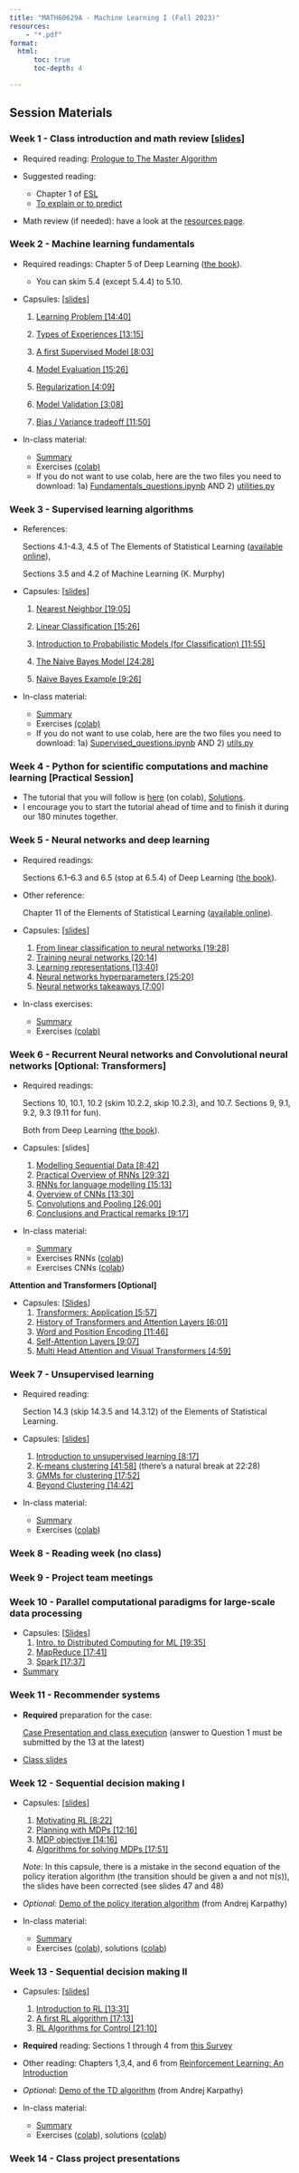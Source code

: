 ```yaml
---
title: "MATH60629A - Machine Learning I (Fall 2023)"
resources:
    - "*.pdf"
format:
  html:
      toc: true
      toc-depth: 4

---
```


## Session Materials

::: {.callout-note appearance="minimal" collapse="false"}
### Week 1 - Class introduction and math review [[slides](w1/slides_intro.pdf)]


- Required reading: [Prologue to The Master Algorithm](http://homes.cs.washington.edu/~pedrod/Prologue.pdf)

- Suggested reading: 
    + Chapter 1 of [ESL](https://web.stanford.edu/~hastie/Papers/ESLII.pdf)
    + [To explain or to predict](w1/to%20explain%20or%20to%20predict_shmueli.pdf)


- Math review (if needed): have a look at the [resources page](https://www.cs.toronto.edu/~lcharlin/courses/60629/math_resources.html).
:::


::: {.callout-note appearance="minimal" collapse="false"}

### Week 2 - Machine learning fundamentals


- Required readings: Chapter 5 of Deep Learning ([the book](http://www.deeplearningbook.org/contents/ml.html)). 
    + You can skim 5.4 (except 5.4.4) to 5.10.
- Capsules: [[slides](https://www.cs.toronto.edu/~lcharlin/courses/60629/slides_ml-fundamentals.pdf)]
    1. [Learning Problem [14:40]](https://youtu.be/XHjYLAooCQI)
    2. [Types of Experiences [13:15]](https://youtu.be/bUrw6MWiI7E)
    
    3. [A first Supervised Model [8:03]](https://www.youtube.com/watch?v=fu8IBbPREBg)
    4. [Model Evaluation [15:26]](https://youtu.be/jB69v09vrn8)
    5. [Regularization [4:09]](https://www.youtube.com/watch?v=SFzhFrWOTEI)
    6. [Model Validation [3:08]](https://www.youtube.com/watch?v=WoFGyFvyoeo)
    7. [Bias / Variance tradeoff [11:50]](https://www.youtube.com/watch?v=L5Hehy9s8SI)

- In-class material:

    - [Summary](https://www.cs.toronto.edu/~lcharlin/courses/60629/slides_ml-fundamentals_summary.pdf)
    - Exercises [(colab)](https://colab.research.google.com/github/lcharlin/80-629/blob/master/week2-Fundamentals/Fundamentals_questions.ipynb)
    - If you do not want to use colab, here are the two files you need to download: 1a) [Fundamentals_questions.ipynb](https://raw.githubusercontent.com/lcharlin/80-629/master/week2-Fundamentals/Fundamentals_questions.ipynb) AND 2) [utilities.py](https://raw.githubusercontent.com/lcharlin/80-629/master/week2-Fundamentals/utilities.py)
:::

::: {.callout-note appearance="minimal" collapse="false"}

### Week 3 - Supervised learning algorithms
- References:

    Sections 4.1-4.3, 4.5 of The Elements of Statistical Learning ([available online](https://web.stanford.edu/~hastie/ElemStatLearn/)),

    Sections 3.5 and 4.2 of Machine Learning (K. Murphy)
- Capsules: [[slides](https://www.cs.toronto.edu/~lcharlin/courses/60629/slides_supervised.pdf)]

    1. [Nearest Neighbor [19:05]](https://youtu.be/wrpB9mxmhJc)
    
    2. [Linear Classification [15:26]](https://youtu.be/Kv8Ab2I_7CM)
    
    3. [Introduction to Probabilistic Models (for Classification) [11:55]](https://youtu.be/CnJTkeJpJLY)
    
    4. [The Naive Bayes Model [24:28]](https://youtu.be/8L2ZM20BdoA)
    
    5. [Naive Bayes Example [9:26]](https://youtu.be/xg8wZOr6zrY)
    
- In-class material:

    - [Summary](https://www.cs.toronto.edu/~lcharlin/courses/60629/slides_supervised_summary.pdf)
    - Exercises [(colab)](https://colab.research.google.com/github/lcharlin/80-629/blob/master/week3-Supervised/Supervised_questions.ipynb) 
    - If you do not want to use colab, here are the two files you need to download: 1a) [Supervised_questions.ipynb](https://raw.githubusercontent.com/lcharlin/80-629/master/week3-Supervised/Supervised_questions.ipynb) AND 2) [utils.py](https://raw.githubusercontent.com/lcharlin/80-629/master/week3-Supervised/utils.py)
:::

::: {.callout-note appearance="minimal" collapse="false"}

### Week 4 - Python for scientific computations and machine learning [Practical Session]

- The tutorial that you will follow is [here](https://colab.research.google.com/github/lcharlin/80-629/blob/master/week4-PracticalSession/Introduction_to_ML.ipynb) (on colab), [Solutions](https://colab.research.google.com/github/lcharlin/80-629/blob/master/week4-PracticalSession/Introduction_to_ML_Solutions.ipynb).
- I encourage you to start the tutorial ahead of time and to finish it during our 180 minutes together.

:::
::: {.callout-note appearance="minimal" collapse="false"}
### Week 5 - Neural networks and deep learning

* Required readings: 

    Sections 6.1--6.3 and 6.5 (stop at 6.5.4) of Deep Learning ([the book](http://www.deeplearningbook.org/contents/mlp.html)).

* Other reference: 

    Chapter 11 of the Elements of Statistical Learning ([available online](https://web.stanford.edu/~hastie/ElemStatLearn/)).

* Capsules: [[slides](https://www.cs.toronto.edu/~lcharlin/courses/60629/slides_nn.pdf)]

    1. [From linear classification to neural networks [19:28]](https://youtu.be/Bs6NA2gGz78)
    2. [Training neural networks [20:14]](https://youtu.be/c47a3YxIG7k)
    3. [Learning representations [13:40]](https://youtu.be/N_JU7egyGGA)
    4. [Neural networks hyperparameters [25:20]](https://youtu.be/5axp1O299qM)
    5. [Neural networks takeaways [7:00]](https://youtu.be/Nqs-C7wBVQo)

- In-class exercises:
    + [Summary](https://www.cs.toronto.edu/~lcharlin/courses/60629/slides_nn_summary.pdf)
    + Exercises [(colab)](https://colab.research.google.com/github/lcharlin/80-629/blob/master/week5-NeuralNetworks/Neural_Networks_questions.ipynb)

:::

::: {.callout-note appearance="minimal" collapse="false"}

### Week 6 - Recurrent Neural networks and Convolutional neural networks [Optional: Transformers]
* Required readings: 
    
    Sections 10, 10.1, 10.2 (skim 10.2.2, skip 10.2.3), and 10.7. 
    Sections 9, 9.1, 9.2, 9.3 (9.11 for fun). 
    
    Both from Deep Learning ([the book](http://www.deeplearningbook.org/)).

* Capsules: [slides]
    1. [Modelling Sequential Data [8:42]](https://youtu.be/Ra_n9vJ89wM)
    2. [Practical Overview of RNNs [29:32]](https://youtu.be/2euWyjhO0GM)
    3. [RNNs for language modelling [15:13]](https://youtu.be/K-l8zCBuJbM)
    4. [Overview of CNNs [13:30]](https://youtu.be/EVZOThR2q1I)
    5. [Convolutions and Pooling [26:00]](https://youtu.be/L8tbxFKKoVw)
    6. [Conclusions and Practical remarks [9:17]](https://youtu.be/mA71uUtkcXw)
* In-class material:
    - [Summary](https://www.cs.toronto.edu/~lcharlin/courses/60629/slides_rnn-cnnSummary.pdf)
    - Exercises RNNs ([colab](https://colab.research.google.com/github/lcharlin/80-629/blob/master/week6-RNNs%2BCNNs/RNNs_Questions.ipynb))
    - Exercises CNNs ([colab](https://colab.research.google.com/github/lcharlin/80-629/blob/master/week6-RNNs%2BCNNs/CNNs_Questions.ipynb))

**Attention and Transformers [Optional]**

* Capsules: [[Slides](w6/slides_transformers.pdf)]
    1. [Transformers: Application [5:57]](https://youtu.be/K71RYvVwjSw) 
    2. [History of Transformers and Attention Layers [6:01]](https://youtu.be/ef07hT1Nm_0)
    3. [Word and Position Encoding [11:46]](https://youtu.be/hWyf21Dgujo)
    4. [Self-Attention Layers [9:07]](https://youtu.be/hR0V4KETjh0)
    5. [Multi Head Attention and Visual Transformers [4:59]](https://youtu.be/3ROYpukle44)
:::
::: {.callout-note appearance="minimal" collapse="false"}

### Week 7 - Unsupervised learning
* Required reading: 

    Section 14.3 (skip 14.3.5 and 14.3.12) of the Elements of Statistical Learning.

* Capsules: [[slides](https://www.cs.toronto.edu/~lcharlin/courses/60629/slides_unsupervised.pdf)]

    1. [Introduction to unsupervised learning [8:17]](https://youtu.be/z_PcTBDHvOs)
    2. [K-means clustering [41:58]](https://youtu.be/9EFWKAQ3TSs) (there's a natural break at 22:28)
    3. [GMMs for clustering [17:52]](https://youtu.be/OyK4tX2hjMc)
    4. [Beyond Clustering [14:42]](https://youtu.be/zVoi--FTiYk)
* In-class material:
    - [Summary](https://www.cs.toronto.edu/~lcharlin/courses/60629/slidesUnsupervised-summary.pdf)
    - Exercises ([colab](https://colab.research.google.com/github/lcharlin/80-629/blob/master/week7-Unsupervised/Unsupervised_questions.ipynb))
:::

::: {.callout-note appearance="minimal" collapse="false"}
### Week 8 - Reading week (no class) 
:::

::: {.callout-note appearance="minimal" collapse="false"}
### Week 9 - Project team meetings
:::

::: {.callout-note appearance="minimal" collapse="false"}
### Week 10 - Parallel computational paradigms for large-scale data processing
- Capsules: [[Slides](https://www.cs.toronto.edu/~lcharlin/courses/60629/slides_largeScale22.pdf)]
    1. [Intro. to Distributed Computing for ML [19:35]](https://youtu.be/CtYOBS9pDvg)
    2. [MapReduce [17:41]](https://youtu.be/U3FLRYH3R5Q)
    3. [Spark [17:37]](https://www.youtube.com/watch?v=4gOdejqyHng)

- [Summary](https://www.cs.toronto.edu/~lcharlin/courses/60629/summary-midterm.pdf)
:::
::: {.callout-note appearance="minimal" collapse="false"}
### Week 11 - Recommender systems
* **Required** preparation for the case: 

    [Case Presentation and class execution](https://www.cs.toronto.edu/~lcharlin/courses/60629/case_Decathlon-preparation.pdf) (answer to Question 1 must be submitted by the 13 at the latest)

* [Class slides](https://www.cs.toronto.edu/~lcharlin/courses/60629/case_Decathlon-diapos.pdf)
:::
::: {.callout-note appearance="minimal" collapse="false"}
### Week 12 - Sequential decision making I
* Capsules: [[slides](https://www.cs.toronto.edu/~lcharlin/courses/60629/slides_rl.pdf)]
    1. [Motivating RL [8:22]](https://youtu.be/V2WrKWyiPoQ)
    2. [Planning with MDPs [12:16]](https://youtu.be/FwQQCSL5I_Y)
    3. [MDP objective [14:16]](https://youtu.be/3vX-J61A8NQ)
    4. [Algorithms for solving MDPs [17:51]](https://youtu.be/HBTyOjt4QBk)
    
    *Note*: In this capsule, there is a mistake in the second equation of the policy iteration algorithm (the transition should be given a and not π(s)), the slides have been corrected (see slides 47 and 48)

* *Optional*: [Demo of the policy iteration algorithm](https://www.cs.toronto.edu/~lcharlin/courses/60629/reinforcejs/gridworld_dp.html) (from Andrej Karpathy)

* In-class material:
    - [Summary](https://www.cs.toronto.edu/~lcharlin/courses/60629/slides_rl-summary.pdf)
    - Exercises ([colab](https://colab.research.google.com/github/lcharlin/80-629/blob/master/week12-MDPs/value_and_policy_iteration_question.ipynb)), solutions ([colab](https://colab.research.google.com/github/lcharlin/80-629/blob/master/week12-MDPs/value_and_policy_iteration_solution.ipynb))
:::
::: {.callout-note appearance="minimal" collapse="false"}
### Week 13 - Sequential decision making II
* Capsules: [[slides](https://www.cs.toronto.edu/~lcharlin/courses/60629/slides_rl2.pdf)]
    1. [Introduction to RL [13:31]](https://www.youtube.com/watch?v=VnZ4558bXys)
    2. [A first RL algorithm [17:13]](https://www.youtube.com/watch?v=EYeACgMxHVk)
    3. [RL Algorithms for Control [21:10]](https://www.youtube.com/watch?v=PeGnFc5S-f4)

* **Required** reading: 
        Sections 1 through 4 from [this Survey](https://www.jair.org/index.php/jair/article/download/10166/24110/)

* Other reading: 
        Chapters 1,3,4, and 6 from [Reinforcement Learning: An Introduction](http://incompleteideas.net/book/the-book.html)
* *Optional*: [Demo of the TD algorithm](https://www.cs.toronto.edu/~lcharlin/courses/60629/reinforcejs/gridworld_td.html) (from Andrej Karpathy)

* In-class material:
    - [Summary](https://www.cs.toronto.edu/~lcharlin/courses/60629/slides_rl2-summary.pdf)
    - Exercises ([colab](https://colab.research.google.com/github/lcharlin/80-629/blob/master/week13-RL/Monte_Carlo_Question.ipynb)), solutions ([colab](https://colab.research.google.com/github/lcharlin/80-629/blob/master/week13-RL/Monte_Carlo_Solution.ipynb))
:::

::: {.callout-note appearance="minimal" collapse="false"}
### Week 14 - Class project presentations
:::